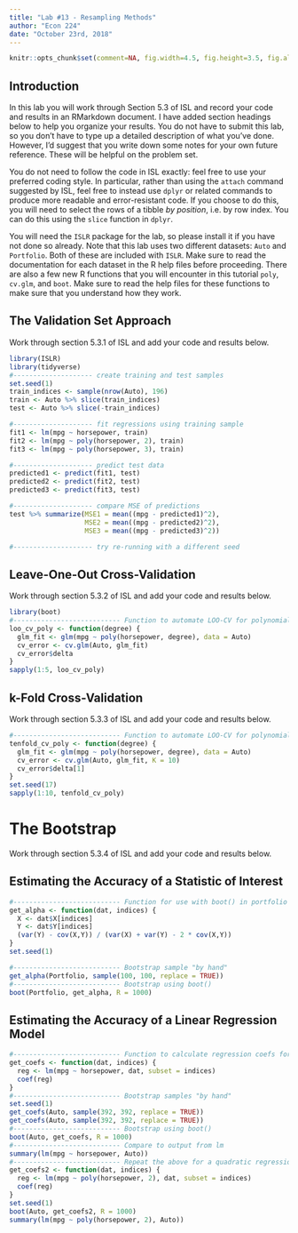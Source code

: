 ```yaml
---
title: "Lab #13 - Resampling Methods"
author: "Econ 224"
date: "October 23rd, 2018"
---
```


<!-- knitr global options -->
```r
knitr::opts_chunk$set(comment=NA, fig.width=4.5, fig.height=3.5, fig.align = 'center')
```

## Introduction
In this lab you will work through Section 5.3 of ISL and record your code and results in an RMarkdown document.
I have added section headings below to help you organize your results.
You do not have to submit this lab, so you don't have to type up a detailed description of what you've done.
However, I'd suggest that you write down some notes for your own future reference.
These will be helpful on the problem set.

You do not need to follow the code in ISL exactly: feel free to use your preferred coding style. 
In particular, rather than using the `attach` command suggested by ISL, feel free to instead use `dplyr` or related commands to produce more readable and error-resistant code.
If you choose to do this, you will need to select the rows of a tibble *by position*, i.e.\ by row index.
You can do this using the `slice` function in `dplyr`.

You will need the `ISLR` package for the lab, so please install it if you have not done so already.
Note that this lab uses two different datasets: `Auto` and `Portfolio`.
Both of these are included with `ISLR`.
Make sure to read the documentation for each dataset in the R help files before proceeding.
There are also a few new R functions that you will encounter in this tutorial `poly`, `cv.glm`, and `boot`.
Make sure to read the help files for these functions to make sure that you understand how they work.

## The Validation Set Approach 
Work through section 5.3.1 of ISL and add your code and results below.

<!-- ANS_START -->
```r
library(ISLR)
library(tidyverse)
#-------------------- create training and test samples
set.seed(1)
train_indices <- sample(nrow(Auto), 196)
train <- Auto %>% slice(train_indices)
test <- Auto %>% slice(-train_indices)

#-------------------- fit regressions using training sample
fit1 <- lm(mpg ~ horsepower, train)
fit2 <- lm(mpg ~ poly(horsepower, 2), train)
fit3 <- lm(mpg ~ poly(horsepower, 3), train)

#-------------------- predict test data
predicted1 <- predict(fit1, test)
predicted2 <- predict(fit2, test)
predicted3 <- predict(fit3, test)

#-------------------- compare MSE of predictions
test %>% summarize(MSE1 = mean((mpg - predicted1)^2),
                   MSE2 = mean((mpg - predicted2)^2), 
                   MSE3 = mean((mpg - predicted3)^2))

#-------------------- try re-running with a different seed
```

<!-- ANS_END -->

## Leave-One-Out Cross-Validation 
Work through section 5.3.2 of ISL and add your code and results below.

<!-- ANS_START -->
```r
library(boot)
#--------------------------- Function to automate LOO-CV for polynomial fits
loo_cv_poly <- function(degree) {
  glm_fit <- glm(mpg ~ poly(horsepower, degree), data = Auto)
  cv_error <- cv.glm(Auto, glm_fit)
  cv_error$delta
}
sapply(1:5, loo_cv_poly)
```
<!-- ANS_END -->

## k-Fold Cross-Validation 
Work through section 5.3.3 of ISL and add your code and results below.

<!-- ANS_START -->
```r
#--------------------------- Function to automate LOO-CV for polynomial fits
tenfold_cv_poly <- function(degree) {
  glm_fit <- glm(mpg ~ poly(horsepower, degree), data = Auto)
  cv_error <- cv.glm(Auto, glm_fit, K = 10)
  cv_error$delta[1]
}
set.seed(17)
sapply(1:10, tenfold_cv_poly)
```
<!-- ANS_END -->

# The Bootstrap
Work through section 5.3.4 of ISL and add your code and results below.

## Estimating the Accuracy of a Statistic of Interest
<!-- ANS_START -->
```r
#--------------------------- Function for use with boot() in portfolio example
get_alpha <- function(dat, indices) {
  X <- dat$X[indices]
  Y <- dat$Y[indices]
  (var(Y) - cov(X,Y)) / (var(X) + var(Y) - 2 * cov(X,Y))
}
set.seed(1)

#--------------------------- Bootstrap sample "by hand"
get_alpha(Portfolio, sample(100, 100, replace = TRUE))
#--------------------------- Bootstrap using boot()
boot(Portfolio, get_alpha, R = 1000)
```
<!-- ANS_END -->

## Estimating the Accuracy of a Linear Regression Model
<!-- ANS_START -->
```r
#--------------------------- Function to calculate regression coefs for use with boot()
get_coefs <- function(dat, indices) {
  reg <- lm(mpg ~ horsepower, dat, subset = indices)
  coef(reg)
}
#--------------------------- Bootstrap samples "by hand"
set.seed(1)
get_coefs(Auto, sample(392, 392, replace = TRUE))
get_coefs(Auto, sample(392, 392, replace = TRUE))
#--------------------------- Bootstrap using boot()
boot(Auto, get_coefs, R = 1000)
#--------------------------- Compare to output from lm
summary(lm(mpg ~ horsepower, Auto))
#--------------------------- Repeat the above for a quadratic regression
get_coefs2 <- function(dat, indices) {
  reg <- lm(mpg ~ poly(horsepower, 2), dat, subset = indices)
  coef(reg)
}
set.seed(1)
boot(Auto, get_coefs2, R = 1000)
summary(lm(mpg ~ poly(horsepower, 2), Auto))
```
<!-- ANS_END -->
